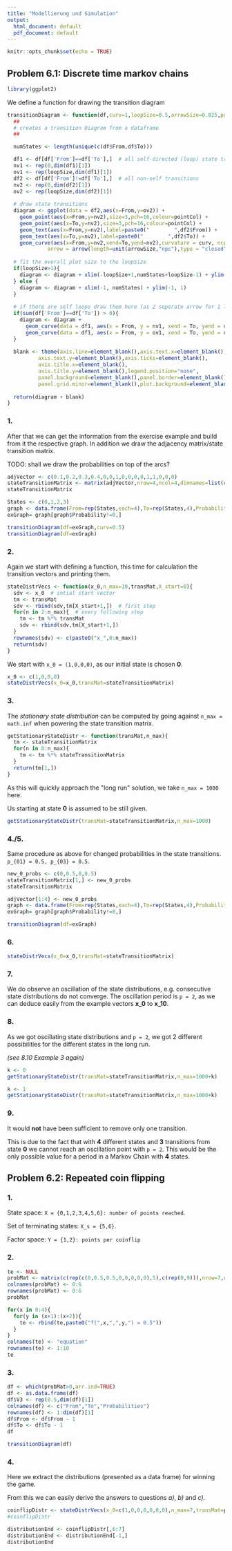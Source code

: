 ```yaml
---
title: "Modellierung und Simulation"
output:
  html_document: default
  pdf_document: default
---
```


```r
knitr::opts_chunk$set(echo = TRUE)
```

## Problem 6.1: Discrete time markov chains
```r
library(ggplot2)
```
We define a function for drawing the transition diagram
```r
transitionDiagram <- function(df,curv=1,loopSize=0.5,arrowSize=0.025,pointCol='black',transCol='grey',selfCol='grey',selfAngle=90){
  ##
  # creates a transition Diagram from a dataframe
  ##

  numStates <- length(unique(c(df$From,df$To)))

  df1 <- df[df['From']==df['To'],]  # all self-directed (loop) state transition
  nv1 <- rep(0,dim(df1)[1])
  ov1 <- rep(loopSize,dim(df1)[1])
  df2 <- df[df['From']!=df['To'],]  # all non-self transitions
  nv2 <- rep(0,dim(df2)[1])
  ov2 <- rep(loopSize,dim(df2)[1])
  
  # draw state transitions
  diagram <- ggplot(data = df2,aes(x=From,y=ov2)) + 
    geom_point(aes(x=From,y=nv2),size=3,pch=16,colour=pointCol) +
    geom_point(aes(x=To,y=nv2),size=3,pch=16,colour=pointCol) +
    geom_text(aes(x=From,y=nv2),label=paste0("        ",df2$From)) +
    geom_text(aes(x=To,y=nv2),label=paste0("        ",df2$To)) +
    geom_curve(aes(x=From,y=nv2,xend=To,yend=nv2),curvature = curv, ncp=1000, color=transCol,
             arrow = arrow(length=unit(arrowSize,"npc"),type = "closed"))  # draw transition to next other status
    
  # fit the overall plot size to the loopSize
  if(loopSize>1){
    diagram <- diagram + xlim(-loopSize+1,numStates+loopSize-1) + ylim(-loopSize,loopSize)
  } else {
    diagram <- diagram + xlim(-1, numStates) + ylim(-1, 1)
  }
    
  # if there are self loops draw them here (as 2 seperate arrow for 1 loop)
  if(sum(df['From']==df['To']) > 0){ 
    diagram <- diagram + 
      geom_curve(data = df1, aes(x = From, y = nv1, xend = To, yend = ov1),curvature = curv, ncp=1000, color=selfCol, angle=selfAngle) +  # draw transition from same status
      geom_curve(data = df1, aes(x = From, y = ov1, xend = To, yend = nv1),curvature = curv, ncp=1000, color=selfCol, angle=selfAngle, arrow = arrow(length=unit(arrowSize,"npc"),type = "closed")) # draw transition to same status
  }
  
  blank <- theme(axis.line=element_blank(),axis.text.x=element_blank(),
          axis.text.y=element_blank(),axis.ticks=element_blank(),
          axis.title.x=element_blank(),
          axis.title.y=element_blank(),legend.position="none",
          panel.background=element_blank(),panel.border=element_blank(),panel.grid.major=element_blank(),
          panel.grid.minor=element_blank(),plot.background=element_blank())
  
  return(diagram + blank)
}
```
### 1.
After that we can get the information from the exercise example and build from it the respective graph. In addition we draw the adjacency matrix/state transition matrix.

TODO: shall we draw the probabilities on top of the arcs?
```r
adjVector <- c(0.1,0.2,0.3,0.4,0,0,1,0,0,0,0,1,1,0,0,0)
stateTransitionMatrix <- matrix(adjVector,nrow=4,ncol=4,dimnames=list(c(0,1,2,3),c(0,1,2,3)),byrow=TRUE)
stateTransitionMatrix

States <- c(0,1,2,3)
graph <- data.frame(From=rep(States,each=4),To=rep(States,4),Probability=adjVector)
exGraph= graph[graph$Probability!=0,]

transitionDiagram(df=exGraph,curv=0.5)
transitionDiagram(df=exGraph)
```

### 2.
Again we start with defining a function, this time for calculation the transition vectors and printing them.
```r
stateDistrVecs <- function(x_0,n_max=10,transMat,X_start=0){
  sdv <- x_0  # intial start vector
  tm <- transMat
  sdv <- rbind(sdv,tm[X_start+1,])  # first step
  for(n in 2:n_max){  # every following step
    tm <- tm %*% transMat
    sdv <- rbind(sdv,tm[X_start+1,])
  }
  rownames(sdv) <- c(paste0("x_",0:n_max))
  return(sdv)
}

```
We start with `x_0 = (1,0,0,0)`, as our initial state is chosen **0**.
```r
x_0 <- c(1,0,0,0)
stateDistrVecs(x_0=x_0,transMat=stateTransitionMatrix)
```

### 3.
The *stationary state distribution* can be computed by going against `n_max = math.inf` when powering the state transition matrix. 
```r
getStationaryStateDistr <- function(transMat,n_max){
  tm <- stateTransitionMatrix
  for(n in 0:n_max){
    tm <- tm %*% stateTransitionMatrix
  }
  return(tm[1,])
}
```
As this will quickly approach the \"long run\" solution, we take `n_max = 1000` here.

Us starting at state **0** is assumed to be still given.
```r
getStationaryStateDistr(transMat=stateTransitionMatrix,n_max=1000)
```

### 4./5.
Same procedure as above for changed probabilities in the state transitions. `p_{01} = 0.5, p_{03} = 0.5`.
```r
new_0_probs <- c(0,0.5,0,0.5)
stateTransitionMatrix[1,] <- new_0_probs
stateTransitionMatrix

adjVector[1:4] <- new_0_probs
graph <- data.frame(From=rep(States,each=4),To=rep(States,4),Probability=adjVector)
exGraph= graph[graph$Probability!=0,]

transitionDiagram(df=exGraph)
```

### 6.
```r
stateDistrVecs(x_0=x_0,transMat=stateTransitionMatrix)
```


### 7.
We do observe an oscillation of the state distributions, e.g. consecutive state distributions do not converge.
The oscillation period is `p = 2`, as we can deduce easily from the example vectors **x_0** to **x_10**.

### 8.
As we got oscillating state distributions and `p = 2`, we got 2 different possibilities for the different states in the long run. 

*(see 8.10 Example 3 again)*
```r
k <- 0
getStationaryStateDistr(transMat=stateTransitionMatrix,n_max=1000+k)

k <- 1
getStationaryStateDistr(transMat=stateTransitionMatrix,n_max=1000+k)
```

### 9.
It would **not** have been sufficient to remove only one transition.

This is due to the fact that with **4** different states and **3** transitions from state **0** we cannot reach an oscillation point with `p = 2`. This would be the only possible value for a period in a Markov Chain with **4** states.

## Problem 6.2: Repeated coin flipping
### 1.
State space: `X = {0,1,2,3,4,5,6}: number of points reached`.

Set of terminating states: `X_s = {5,6}`.

Factor space: `Y = {1,2}: points per coinflip`

### 2.
```r
te <- NULL
probMat <- matrix(c(rep(c(0,0.5,0.5,0,0,0,0,0),5),c(rep(0,9))),nrow=7,ncol=7,byrow=TRUE)
colnames(probMat) <- 0:6
rownames(probMat) <- 0:6
probMat

for(x in 0:4){
  for(y in (x+1):(x+2)){
    te <- rbind(te,paste0("f(",x,",",y,") = 0.5"))
  }
}
colnames(te) <- "equation"
rownames(te) <- 1:10
te
```

### 3.
```r
df <- which(probMat>0,arr.ind=TRUE)
df <- as.data.frame(df)
df$V3 <- rep(0.5,dim(df)[1])
colnames(df) <- c("From","To","Probabilities")
rownames(df) <- 1:dim(df)[1]
df$From <- df$From - 1
df$To <- df$To - 1
df

transitionDiagram(df)
```

### 4.
Here we extract the distributions (presented as a data frame) for winning the game.

From this we can easily derive the answers to questions *a)*, *b)* and *c)*.
```r
coinflipDistr <- stateDistrVecs(x_0=c(1,0,0,0,0,0,0),n_max=7,transMat=probMat)
#coinflipDistr

distributionEnd <- coinflipDistr[,6:7]
distributionEnd <- distributionEnd[-1,]
distributionEnd
```


